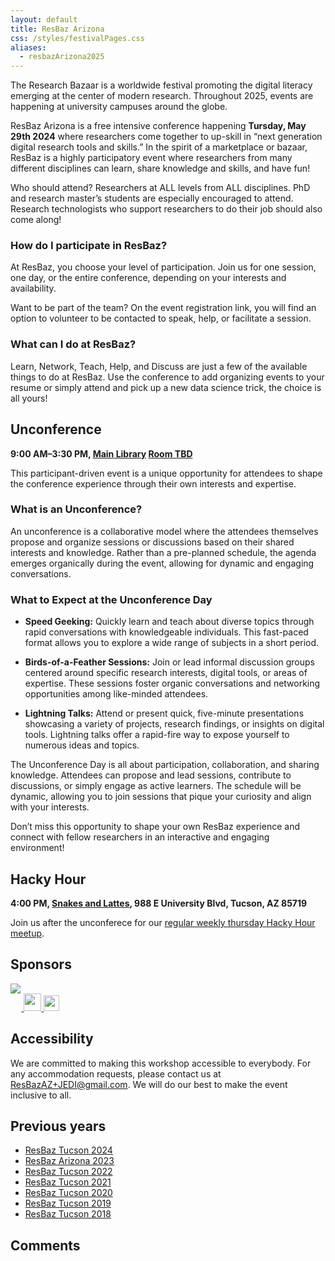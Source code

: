 ---
layout: default
title: ResBaz Arizona
css: /styles/festivalPages.css
aliases:
  - resbazArizona2025
---

<script type="text/javascript" src="https://latest.cactus.chat/cactus.js"></script>
<link rel="stylesheet" href="https://latest.cactus.chat/style.css" type="text/css">


The Research Bazaar is a worldwide festival promoting the digital literacy emerging at the center of modern research. Throughout 2025, events are happening at university campuses around the globe.

ResBaz Arizona is a free intensive conference happening **Tursday, May 29th 2024** where researchers come together to up-skill in "next generation digital research tools and skills." In the spirit of a marketplace or bazaar, ResBaz is a highly participatory event where researchers from many different disciplines can learn, share knowledge and skills, and have fun!

Who should attend? Researchers at ALL levels from ALL disciplines. PhD and research master's students are especially encouraged to attend. Research technologists who support researchers to do their job should also come along!


### How do I participate in ResBaz?

At ResBaz, you choose your level of participation. Join us for one session, one day, or the entire conference, depending on your interests and availability. 

Want to be part of the team? On the event registration link, you will find an option to volunteer to be contacted to speak, help, or facilitate a session. 

### What can I do at ResBaz?

Learn, Network, Teach, Help, and Discuss are just a few of the available things to do at ResBaz. Use the conference to add organizing events to your resume or simply attend and pick up a new data science trick, the choice is all yours!

## Unconference

**9:00 AM–3:30 PM, [Main Library](https://g.co/kgs/W41Niwc) [Room TBD](https://lib.arizona.edu/sites/default/files/main-floor1.pdf)**

This participant-driven event is a unique opportunity for attendees to shape the conference experience through their own interests and expertise.

### What is an Unconference?

An unconference is a collaborative model where the attendees themselves propose and organize sessions or discussions based on their shared interests and knowledge. Rather than a pre-planned schedule, the agenda emerges organically during the event, allowing for dynamic and engaging conversations.

### What to Expect at the Unconference Day

- **Speed Geeking:** Quickly learn and teach about diverse topics through rapid conversations with knowledgeable individuals. This fast-paced format allows you to explore a wide range of subjects in a short period.

- **Birds-of-a-Feather Sessions:** Join or lead informal discussion groups centered around specific research interests, digital tools, or areas of expertise. These sessions foster organic conversations and networking opportunities among like-minded attendees.

- **Lightning Talks:** Attend or present quick, five-minute presentations showcasing a variety of projects, research findings, or insights on digital tools. Lightning talks offer a rapid-fire way to expose yourself to numerous ideas and topics.

The Unconference Day is all about participation, collaboration, and sharing knowledge. Attendees can propose and lead sessions, contribute to discussions, or simply engage as active learners. The schedule will be dynamic, allowing you to join sessions that pique your curiosity and align with your interests.

Don't miss this opportunity to shape your own ResBaz experience and connect with fellow researchers in an interactive and engaging environment!

## Hacky Hour

**4:00 PM, [Snakes and Lattes](https://g.co/kgs/fmn8QX1), 988 E University Blvd, Tucson, AZ 85719**

Join us after the unconferece for our [regular weekly thursday Hacky Hour meetup](/#hacky-hour).

## Sponsors

```{=html}
<div class="sponsor-logos">
  <a class="block-a" href="https://www.arizona.edu" title="University of Arizona">
    <img src="/img/logos/block_a.svg"/>
  </a>

  <div class="ua-groups">
    <a href="https://lib.arizona.edu" title="University Libraries">
      <img src="/img/logos/ua_libraries.svg" style="height:1.25em"/>
    </a>
    <a href="https://datainsight.arizona.edu" title="Institute for Computing and Data-Enabled Insight">
      <img src="/img/logos/ua_icdi.svg" style="height:2em"/>
    </a>
    <a href="https://datascience.arizona.edu" title="Data Science Institute">
      <img src="/img/logos/ua_dsi.svg" style="height:1.75em"/>
    </a>
  </div>
</div>
```


## Accessibility

We are committed to making this workshop accessible to everybody. For any accommodation requests, please contact us at <ResBazAZ+JEDI@gmail.com>. We will do our best to make the event inclusive to all.

## Previous years

- [ResBaz Tucson 2024](/resbaz/Arizona2024.qmd)
- [ResBaz Arizona 2023](/resbaz/Arizona2023.qmd)
- [ResBaz Tucson 2022](/resbaz/resbazTucson2022.qmd)
- [ResBaz Tucson 2021](/resbaz/resbazTucson2021.qmd)
- [ResBaz Tucson 2020](/resbaz/resbazTucson2020.qmd)
- [ResBaz Tucson 2019](/resbaz/resbazTucson2019.qmd)
- [ResBaz Tucson 2018](/resbaz/resbazTucson2018.qmd)

## Comments

<div id="comment-section"></div>

<script>
initComments({
  node: document.getElementById("comment-section"),
  defaultHomeserverUrl: "https://matrix.cactus.chat:8448",
  serverName: "cactus.chat",
  siteName: "resbazaz",
  commentSectionId: "festival2025",
  updateInterval: 15,
  loginEnabled: true,
  guestPostingEnabled: true,
  pageSize: 6
})
</script>
